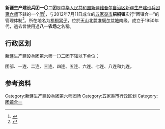 {{中国乡级行政区
|行政区全称 = 新疆生产建设兵团第六师一〇二团<br>五家渠市梧桐镇
|上级行政区 = [[新疆生产建设兵团第六师|新疆生产建设兵团第六师]]<br>[[新疆维吾尔自治区|新疆维吾尔自治区]][[五家渠市|五家渠市]]
|行政区类别 = [[团_(军队)|团]]
}}

'''新疆生产建设兵团一〇二团'''是[[中华人民共和国|中华人民共和国]][[新疆维吾尔自治区|新疆维吾尔自治区]][[新疆生产建设兵团|新疆生产建设兵团]][[新疆生产建设兵团第六师|第六师]]下辖的一个[[團_(軍隊)|团]]<ref>{{Cite journal |author=新疆生产建设兵团年鉴编辑委员会 |year=2020 |title=新疆生产建设兵团分布图 |journal=兵团年鉴 |location=乌鲁木齐 |publisher=新疆生产建设兵团年鉴社 |page=7-8 |doi=10.42437/y.cnki.yxjsc.2021.000007 |issn=1671-3338}}</ref>，与2012年7月11日成立的[[五家渠市|五家渠市]]'''梧桐镇'''实行“团镇合一”的管理体制<ref>{{cite web|title=新疆兵团五家渠市梧桐镇正式挂牌建立|url=http://news.sina.com.cn/c/2012-08-03/024224895861.shtml|date=2012-08-03|website=新浪新闻}}</ref>。所在地名为[[梧桐窝子|梧桐窝子]]，位於[[天山山脉|天山]]北麓[[准噶尔盆地|准噶尔盆地]]南缘。成立于1950年代，過去曾使用過'''八一农场'''之名稱。

== 行政区划 ==
新疆生产建设兵团第六师一〇二团下辖以下单位：

团部、一连、二连、三连、四连、五连、六连、七连、八连和九连。

== 参考资料 ==
{{reflist}}

{{新疆行政区划小作品}}
{{新疆维吾尔自治区五家渠市行政区划}}
{{新疆生产建设兵团第六师}}

{{DEFAULTSORT:102}}
[[Category:新疆生产建设兵团第六师团场|Category:新疆生产建设兵团第六师团场]]
[[Category:五家渠市行政区划|Category:五家渠市行政区划]]
[[Category:团镇合一|Category:团镇合一]]